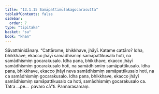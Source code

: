 ```yaml
---
title: "13.1.15 Samāpattimūlakagocarasutta"
tableOfContents: false
sidebar:
  order: 7
type: "tipitaka"
basket: "su"
book: "khan"
---
```



<DynamicBreadcrumb />

<Division number="676" book="khan" bookNo="13" page="229">

<Paragraph number="1309" book="khan">
Sāvatthinidānaṃ. “Cattārome, bhikkhave, jhāyī. Katame cattāro? Idha, bhikkhave, ekacco jhāyī samādhismiṃ samāpattikusalo hoti, na samādhismiṃ gocarakusalo. Idha pana, bhikkhave, ekacco jhāyī samādhismiṃ gocarakusalo hoti, na samādhismiṃ samāpattikusalo. Idha pana, bhikkhave, ekacco jhāyī neva samādhismiṃ samāpattikusalo hoti, na ca samādhismiṃ gocarakusalo. Idha pana, bhikkhave, ekacco jhāyī samādhismiṃ samāpattikusalo ca hoti, samādhismiṃ gocarakusalo ca. Tatra …pe…  pavaro cā”ti.

</Paragraph>
</Division>

<Paragraph number="1310" type="center" book="khan">
Pannarasamaṃ.
</Paragraph>